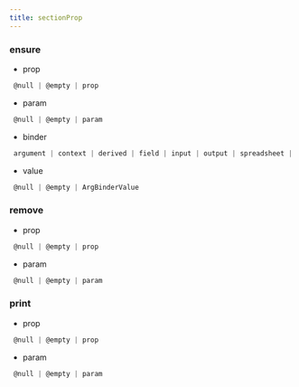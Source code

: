 ```yaml
---
title: sectionProp
---
```


### ensure

- prop
```js 
 @null | @empty | prop
```
- param
```js 
 @null | @empty | param
```
- binder
```js 
 argument | context | derived | field | input | output | spreadsheet | variable
```
- value
```js 
 @null | @empty | ArgBinderValue
```

### remove

- prop
```js 
 @null | @empty | prop
```
- param
```js 
 @null | @empty | param
```

### print

- prop
```js 
 @null | @empty | prop
```
- param
```js 
 @null | @empty | param
```

